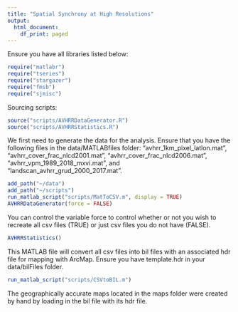 ```yaml
---
title: "Spatial Synchrony at High Resolutions"
output:
  html_document:
    df_print: paged
---
```


\section{Prereqs - R Libraries}
Ensure you have all libraries listed below:
```r
require("matlabr")
require("tseries")
require("stargazer")
require("fmsb")
require("sjmisc")
```

Sourcing scripts:
```r
source("scripts/AVHRRDataGenerator.R")
source("scripts/AVHRRStatistics.R")
```

\section{Data Generation}
We first need to generate the data for the analysis. Ensure that you have the following files in the data/MATLABfiles folder: "avhrr_1km_pixel_latlon.mat", "avhrr_cover_frac_nlcd2001.mat", "avhrr_cover_frac_nlcd2006.mat", "avhrr_vpm_1989_2018_mxvi.mat", and "landscan_avhrr_grud_2000_2017.mat".
```r
add_path("~/data")
add_path("~/scripts")
run_matlab_script("scripts/MatToCSV.m", display = TRUE)
AVHRRDataGenerator(force = FALSE)
```
You can control the variable force to control whether or not you wish to recreate all csv files (TRUE) or just csv files you do not have (FALSE).

\section{Statistics}
```r
AVHRRStatistics()
```
\section{Exploratory Map Analysis}

\section{BIL File generation}
This MATLAB file will convert all csv files into bil files with an associated hdr file for mapping with ArcMap. Ensure you have template.hdr in your data/bilFiles folder.
```r
run_matlab_script("scripts/CSVtoBIL.m")
```
The geographically accurate maps located in the maps folder were created by hand by loading in the bil file with its hdr file. 
